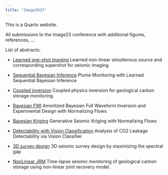 ```yaml
---
title: "Image2023"
---
```


This is a Quarto website.

All submissions to the Image23 conference with additional figures, references, ...


List of abstracts:
   
- [Learned one-shot imaging](OneShot/abstract.qmd) Learned non-linear simultenous source and corresponding supershot for seismic imaging.

- [Sequential Bayesian Inference](SequentialBayes/abstract.qmd)  Plume Monitoring with Learned Sequential Bayesian Inference

- [Coupled inversion](yin2023IMAGEend2end/abstract.qmd) Coupled physics inversion for geological carbon storage monitoring.

- [Bayesian FWI](BayesianFWI/abstract.qmd) Amortized Bayesian Full Waveform Inversion and Experimental Design with Normalizing Flows

- [Bayesian Kriging](BayesianFWI/abstract.qmd) Generative Seismic Kriging with Normalizing Flows

- [Detectability with Vision Classification](DetectabilityWithVision/abstract.qmd) Analysis of CO2 Leakage Detectability via Vision Classifier
- [3D survey design](zhang2023IMAGEsg/abstract.qmd) 3D seismic survey design by maximizing the spectral gap

- [NonLinear JRM](NonLinear-JRM/abstract.qmd) Time-lapse seismic monitoring of geological carbon storage using non-linear joint recovery model.